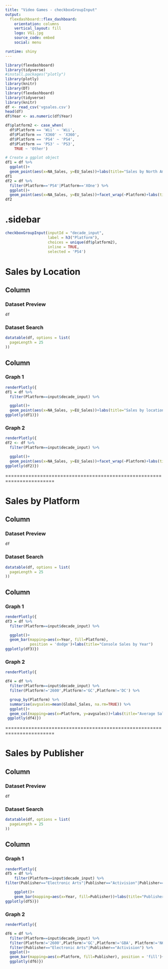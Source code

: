 ```yaml
---
title: "Video Games - checkboxGroupInput"
output: 
  flexdashboard::flex_dashboard:
    orientation: columns
    vertical_layout: fill
    logo: VG1.jpg
    source_code: embed
    social: menu

runtime: shiny
---
```



```r
library(flexdashboard)
library(tidyverse)
#install.packages("plotly")
library(plotly)
library(knitr)
library(DT)
library(flexdashboard)
library(tidyverse)
library(knitr)
df <- read_csv('vgsales.csv')
head(df)
df$Year <- as.numeric(df$Year)

df$platform2 <- case_when(
  df$Platform == 'Wii' ~ 'Wii',
  df$Platform == 'X360' ~ 'X360',
  df$Platform == 'PS4' ~ 'PS4',
  df$Platform == 'PS3' ~ 'PS3',
    TRUE ~ 'Other')

# Create a ggplot object
df1 = df %>% 
  ggplot()+
  geom_point(aes(x=NA_Sales, y=EU_Sales))+labs(title="Sales by North America and Europe", caption="For males, there are more stays over 500 days for people under 40 years old. But there are no major differences between genders")
df1
df2 = df %>% 
  filter(Platform=='PS4'|Platform=='XOne') %>% 
  ggplot()+
  geom_point(aes(x=NA_Sales, y=EU_Sales))+facet_wrap(~Platform)+labs(title="Sales by PS4 and Xbox One", caption="There are more North American sales than European in general")
df2

```
{.sidebar}
=======================================================================
```r

checkboxGroupInput(inputId = "decade_input", 
                   label = h3("Platform"),
                   choices = unique(df$platform2), 
                   inline = TRUE,
                   selected = 'PS4')


```

Sales by Location
=======================================================================

Column {data-width=500, .tabset}
-----------------------------------------------------------------------

### Dataset Preview

```r
df
```

### Dataset Search

```r
datatable(df, options = list(
  pageLength = 25
))
```
Column {data-width=500}
-----------------------------------------------------------------------

### Graph 1

```r
renderPlotly({
df1 = df %>% 
  filter(Platform==input$decade_input) %>%

  ggplot()+
  geom_point(aes(x=NA_Sales, y=EU_Sales))+labs(title="Sales by location")
ggplotly(df1)})


```

### Graph 2

```r

renderPlotly({
df2 <- df %>% 
  filter(Platform==input$decade_input) %>%

  ggplot()+
  geom_point(aes(x=NA_Sales, y=EU_Sales))+facet_wrap(~Platform)+labs(title="Platform Sales by Location")
ggplotly(df2)})

```
=======================================================================

Sales by Platform
=======================================================================

Column {data-width=500, .tabset}
-----------------------------------------------------------------------

### Dataset Preview

```r
df
```


### Dataset Search

```r
datatable(df, options = list(
  pageLength = 25
))
```
Column {data-width=500}
-----------------------------------------------------------------------

### Graph 1

```r

renderPlotly({
df3 = df %>% 
  filter(Platform==input$decade_input) %>%

  ggplot()+ 
  geom_bar(mapping=aes(x=Year, fill=Platform), 
           position = 'dodge')+labs(title="Console Sales by Year")
ggplotly(df3)})

```

### Graph 2

```r

renderPlotly({

df4 = df %>% 
  filter(Platform==input$decade_input) %>%
  filter(Platform!='2600',Platform!='GC',Platform!='DC') %>% 

  group_by(Platform) %>% 
  summarise(avgsales=mean(Global_Sales, na.rm=TRUE)) %>% 
  ggplot()+ 
  geom_col(mapping=aes(x=Platform, y=avgsales))+labs(title="Average Sales by Platform")
 ggplotly(df4)})


```

=======================================================================

Sales by Publisher
=======================================================================

Column {data-width=500, .tabset}
-----------------------------------------------------------------------

### Dataset Preview

```r
df
```


### Dataset Search

```r
datatable(df, options = list(
  pageLength = 25
))
```
Column {data-width=500}
-----------------------------------------------------------------------

### Graph 1

```r

renderPlotly({
df5 = df %>% 
    filter(Platform==input$decade_input) %>%
filter(Publisher=="Electronic Arts"|Publisher=="Activision"|Publisher=="Nintendo") %>% 

    ggplot()+
    geom_bar(mapping=aes(x=Year, fill=Publisher))+labs(title="Publisher Sales by Year")
ggplotly(df5)})

```

### Graph 2

```r
renderPlotly({

df6 = df %>% 
  filter(Platform==input$decade_input) %>%
  filter(Platform!='2600',Platform!='GC',Platform!='GBA', Platform!='N64',Platform!='GB',Platform!='PSP',Platform!='PSV',Platform!='WiiU') %>% 
  filter(Publisher=="Electronic Arts"|Publisher=="Activision") %>% 
  ggplot()+
  geom_bar(mapping=aes(x=Platform, fill=Publisher), position = 'fill')+labs(title="Percentage of Publisher Sales")
  ggplotly(df6)})



```
